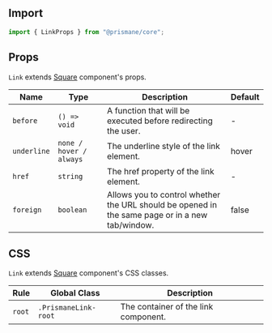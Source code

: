 ## Import

```js
import { LinkProps } from "@prismane/core";
```

## Props

`Link` extends [Square](/docs/components-api/layout/square-api) component's props.

| Name        | Type                    | Description                                                                                     | Default |
| ----------- | ----------------------- | ----------------------------------------------------------------------------------------------- | ------- |
| `before`    | `() => void`            | A function that will be executed before redirecting the user.                                   | -       |
| `underline` | `none / hover / always` | The underline style of the link element.                                                        | hover   |
| `href`      | `string`                | The href property of the link element.                                                          | -       |
| `foreign`   | `boolean`               | Allows you to control whether the URL should be opened in the same page or in a new tab/window. | false   |

## CSS

`Link` extends [Square](/docs/components-api/layout/square-api) component's CSS classes.

| Rule   | Global Class         | Description                          |
| ------ | -------------------- | ------------------------------------ |
| `root` | `.PrismaneLink-root` | The container of the link component. |
